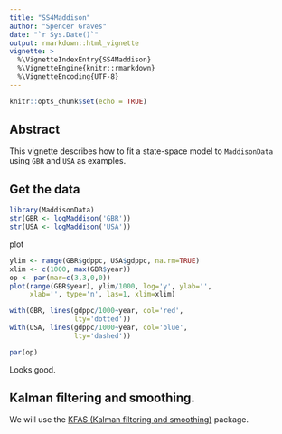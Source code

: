 ```yaml
---
title: "SS4Maddison"
author: "Spencer Graves"
date: "`r Sys.Date()`"
output: rmarkdown::html_vignette
vignette: >
  %\VignetteIndexEntry{SS4Maddison}
  %\VignetteEngine{knitr::rmarkdown}
  %\VignetteEncoding{UTF-8}
---
```


```r
knitr::opts_chunk$set(echo = TRUE)
```

## Abstract

This vignette describes how to fit a state-space model to `MaddisonData` using `GBR` and `USA` as examples. 

## Get the data 

```r
library(MaddisonData)
str(GBR <- logMaddison('GBR'))
str(USA <- logMaddison('USA'))
```

plot

```r
ylim <- range(GBR$gdppc, USA$gdppc, na.rm=TRUE)
xlim <- c(1000, max(GBR$year))
op <- par(mar=c(3,3,0,0))
plot(range(GBR$year), ylim/1000, log='y', ylab='',
     xlab='', type='n', las=1, xlim=xlim)

with(GBR, lines(gdppc/1000~year, col='red',
                lty='dotted'))
with(USA, lines(gdppc/1000~year, col='blue',
                lty='dashed'))

par(op)
```

Looks good. 

## Kalman filtering and smoothing. 

We will use the [KFAS (Kalman filtering and smoothing)](https://github.com/helske/KFAS) package. 